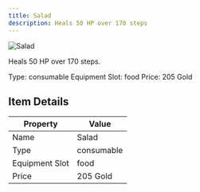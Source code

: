```yaml
---
title: Salad
description: Heals 50 HP over 170 steps
---
```


<div className="flex items-start gap-6 mb-8">
  <div className="flex-shrink-0">
    <img src="/assets/resources/cooking/salad.png" alt="Salad" className="w-24 h-24 border rounded-lg" />
  </div>
  <div className="flex-1">
    <div className="space-y-2">
      <p className="text-lg text-muted-foreground">Heals 50 HP over 170 steps.</p>
      <div className="flex flex-wrap gap-4 text-sm">
        <span className="px-2 py-1 bg-green-100 dark:bg-green-900 rounded-md">
          Type: consumable
        </span>
        <span className="px-2 py-1 bg-purple-100 dark:bg-purple-900 rounded-md">
          Equipment Slot: food
        </span>
        <span className="px-2 py-1 bg-yellow-100 dark:bg-yellow-900 rounded-md">
          Price: 205 Gold
        </span>
      </div>
    </div>
  </div>
</div>

## Item Details
| Property | Value |
|----------|-------|
| Name | Salad |
| Type | consumable |
| Equipment Slot | food |
| Price | 205 Gold |

